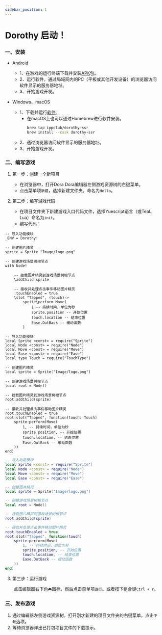 ```yaml
---
sidebar_position: 1
---
```



# Dorothy 启动！

### 一、安装

- Android
	- 1、在游戏的运行终端下载并安装[APK](https://github.com/ippclub/Dorothy-SSR/releases/latest)包。
	- 2、运行软件，通过局域网内的PC（平板或其他开发设备）的浏览器访问软件显示的服务器地址。
	- 3、开始游戏开发。

- Windows、macOS
	- 1、下载并运行[软件](https://github.com/ippclub/Dorothy-SSR/releases/latest)。
		- 在macOS上也可以通过Homebrew进行软件安装。
			```sh
			brew tap ippclub/dorothy-ssr
			brew install --cask dorothy-ssr
			```
	- 2、通过浏览器访问软件显示的服务器地址。
	- 3、开始游戏开发。

### 二、编写游戏

1. 第一步：创建一个新项目

	- 在浏览器中，打开Dora Dora编辑器左侧游戏资源树的右键菜单。
	- 点击菜单项`新建`，选择新建文件夹，命名为`Hello`。

2. 第二步：编写游戏代码

	- 在项目文件夹下新建游戏入口代码文件，选择Yuescript语言（或Teal、Lua）命名为`init`。
	- 编写代码：

<Tabs>
<TabItem value="yue" label="Yuescript">

```yue title="Hello/init.yue"
-- 导入功能模块
_ENV = Dorothy!

-- 创建图片精灵
sprite = Sprite "Image/logo.png"

-- 创建游戏场景树根节点
with Node!

	-- 挂载图片精灵到游戏场景树根节点
	\addChild sprite

	-- 接收并处理点击事件移动图片精灵
	.touchEnabled = true
	\slot "Tapped", (touch)->
		sprite\perform Move(
			1 -- 持续时间，单位为秒
			sprite.position -- 开始位置
			touch.location -- 结束位置
			Ease.OutBack -- 缓动函数
		)
```

</TabItem>
<TabItem value="tl" label="Teal">

```teal title="Hello/init.tl"
-- 导入功能模块
local Sprite <const> = require("Sprite")
local Node <const> = require("Node")
local Move <const> = require("Move")
local Ease <const> = require("Ease")
local type Touch = require("TouchType")

-- 创建图片精灵
local sprite = Sprite("Image/logo.png")

-- 创建游戏场景树根节点
local root = Node()

-- 挂载图片精灵到游戏场景树根节点
root:addChild(sprite)

-- 接收并处理点击事件移动图片精灵
root.touchEnabled = true
root:slot("Tapped", function(touch: Touch)
	sprite:perform(Move(
		1, -- 持续时间，单位为秒
		sprite.position, -- 开始位置
		touch.location, -- 结束位置
		Ease.OutBack -- 缓动函数
	))
end)
```

</TabItem>
<TabItem value="lua" label="Lua">

```lua title="Hello/init.lua"
-- 导入功能模块
local Sprite <const> = require("Sprite")
local Node <const> = require("Node")
local Move <const> = require("Move")
local Ease <const> = require("Ease")

-- 创建图片精灵
local sprite = Sprite("Image/logo.png")

-- 创建游戏场景树根节点
local root = Node()

-- 挂载图片精灵到游戏场景树根节点
root:addChild(sprite)

-- 接收并处理点击事件移动图片精灵
root.touchEnabled = true
root:slot("Tapped", function(touch)
	sprite:perform(Move(
		1, -- 持续时间，单位为秒
		sprite.position, -- 开始位置
		touch.location, -- 结束位置
		Ease.OutBack -- 缓动函数
	))
end)
```

</TabItem>
</Tabs>

3. 第三步：运行游戏

&emsp;&emsp;点击编辑器右下角`🎮`图标，然后点击菜单项`运行`。或者按下组合键`Ctrl + r`。

### 三、发布游戏

1. 通过编辑器左侧游戏资源树，打开刚才新建的项目文件夹的右键菜单，点击`下载`选项。
2. 等待浏览器弹出已打包项目文件的下载提示。